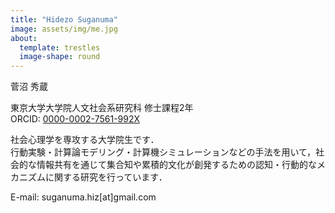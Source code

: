 ---
title: "Hidezo Suganuma"
image: assets/img/me.jpg
about:
  template: trestles
  image-shape: round
---

菅沼 秀蔵

東京大学大学院人文社会系研究科 修士課程2年<br>
ORCID: [0000-0002-7561-992X](https://orcid.org/0000-0002-7561-992X)

社会心理学を専攻する大学院生です．<br>行動実験・計算論モデリング・計算機シミュレーションなどの手法を用いて，社会的な情報共有を通じて集合知や累積的文化が創発するための認知・行動的なメカニズムに関する研究を行っています．

E-mail: suganuma.hiz[at]gmail.com
